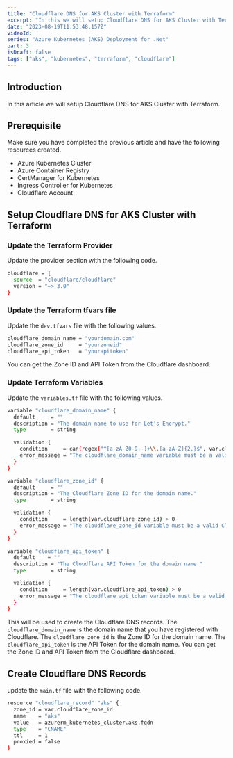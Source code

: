 ```yaml
---
title: "Cloudflare DNS for AKS Cluster with Terraform"
excerpt: "In this we will setup Cloudflare DNS for AKS Cluster with Terraform"
date: "2023-08-19T11:53:48.157Z"
videoId:
series: "Azure Kubernetes (AKS) Deployment for .Net"
part: 3
isDraft: false
tags: ["aks", "kubernetes", "terraform", "cloudflare"]
---
```


<TOCInline toc={props.toc} asDisclosure />

## Introduction

In this article we will setup Cloudflare DNS for AKS Cluster with Terraform.

## Prerequisite

Make sure you have completed the previous article and have the following resources created.

- Azure Kubernetes Cluster
- Azure Container Registry
- CertManager for Kubernetes
- Ingress Controller for Kubernetes
- Cloudflare Account

## Setup Cloudflare DNS for AKS Cluster with Terraform

### Update the Terraform Provider

Update the provider section with the following code.

```bash
cloudflare = {
  source  = "cloudflare/cloudflare"
  version = "~> 3.0"
}
```

### Update the Terraform tfvars file

Update the `dev.tfvars` file with the following values.

```bash
cloudflare_domain_name = "yourdomain.com"
cloudflare_zone_id     = "yourzoneid"
cloudflare_api_token   = "yourapitoken"
```

You can get the Zone ID and API Token from the Cloudflare dashboard.

### Update Terraform Variables

Update the `variables.tf` file with the following values.

```bash
variable "cloudflare_domain_name" {
  default     = ""
  description = "The domain name to use for Let's Encrypt."
  type        = string

  validation {
    condition     = can(regex("^[a-zA-Z0-9.-]+\\.[a-zA-Z]{2,}$", var.cloudflare_domain_name))
    error_message = "The cloudflare_domain_name variable must be a valid domain name."
  }
}

variable "cloudflare_zone_id" {
  default     = ""
  description = "The Cloudflare Zone ID for the domain name."
  type        = string

  validation {
    condition     = length(var.cloudflare_zone_id) > 0
    error_message = "The cloudflare_zone_id variable must be a valid Cloudflare Zone ID."
  }
}

variable "cloudflare_api_token" {
  default    = ""
  description = "The Cloudflare API Token for the domain name."
  type        = string

  validation {
    condition     = length(var.cloudflare_api_token) > 0
    error_message = "The cloudflare_api_token variable must be a valid Cloudflare API Token."
  }
}
```

This will be used to create the Cloudflare DNS records. The `cloudflare_domain_name` is the domain name that you have registered with Cloudflare. The `cloudflare_zone_id` is the Zone ID for the domain name. The `cloudflare_api_token` is the API Token for the domain name. You can get the Zone ID and API Token from the Cloudflare dashboard.

## Create Cloudflare DNS Records

update the `main.tf` file with the following code.

```bash
resource "cloudflare_record" "aks" {
  zone_id = var.cloudflare_zone_id
  name    = "aks"
  value   = azurerm_kubernetes_cluster.aks.fqdn
  type    = "CNAME"
  ttl     = 1
  proxied = false
}
```

<Parts />

